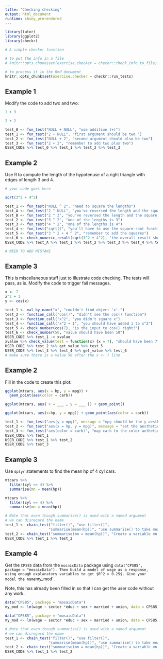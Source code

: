```yaml
---
title: "Checking checking"
output: html_document
runtime: shiny_prerendered
---
```


```r
library(tutor)
library(ggplot2)
library(checkr)

# A simple checker function

# to put the info in a file
# knitr::opts_chunk$set(exercise.checker = checkr::check_info_to_file)

# to process it in the Rmd document
knitr::opts_chunk$set(exercise.checker = checkr::run_tests)
```

## Example 1

Modify the code to add two and two:

```r
1 + 3
```

```r
2 + 2
```

```r
test_0 <- fun_test("NULL + NULL", "use addition (+)")
test_1 <- fun_test("2 + NULL", "first argument should be two ")
test_2 <- fun_test("NULL + 2", "second argument should also be two")
test_3 <- fun_test("2 + 2", "remember to add two plus two")
USER_CODE %>% test_0 %>% test_1 %>% test_2 %>% test_3
```

## Example 2

Use R to compute the length of the hypotenuse of a right triangle with edges of length 3 and 4.

```r
# your code goes here
```

```r
sqrt(3^2 + 4^2)
```

```r
test_1 <- fun_test("NULL ^ 2", "need to square the lengths")
test_A <- fun_test("2 ^ NULL", "you've reversed the length and the square function", mistake = TRUE)
test_B <- fun_test("2 ^ 3", "you've reversed the length and the square function", mistake = TRUE)
test_2 <- fun_test("3 ^ 2", "one of the lengths is 3")
test_3 <- fun_test("4 ^ 2", "one of the lengths is 4")
test_4 <- fun_test("sqrt()", "you'll have to use the square-root function to get the length.")
test_5 <- fun_test("3 ^ 2 + 4 ^ 2", "remember to add the squares")
test_6 <- check_numeric_result(sqrt(3^2 + 4^2), "the overall result should be 5.")
USER_CODE %>% test_A %>% test_1 %>% test_2 %>% test_3 %>% test_4 %>% test_5 %>% test_6

# NEED TO ADD MISTAKE


```

## Example 3

This is miscellaneous stuff just to illustrate code checking.  The tests will pass, as is. Modify the code to trigger fail messages.

```r
x <- 7
x^2 + 1
y <- cos(x)
```

```r
test_1 <- val_by_name("x", "couldn't find object 'x'.")
test_2 <- function_call("cos()", "didn't see the cos() function")
test_3 <- function_call("x^2", "you didn't square x")
test_4 <- function_call("x^2 + 1", "you should have added 1 to x^2")
test_5 <- check_number(cos(7), "is the input to cos() right?")
test_6 <- check_number(50, "value should have been 50")
USER_CODE %>% test_1 -> xvalue
xvalue %>% check_value(test = function(x) {x = 7}, "should have been 7")
USER_CODE %>% test_2 %>% get_value %>% test_5
USER_CODE %>% test_3 %>% test_4 %>% get_value %>% test_6
# make sure there is a value 50 after the x <- 7 line
```

## Example 2

Fill in the code to create this plot:

```r
ggplot(mtcars, aes(x = hp, y = mpg)) + 
  geom_point(aes(color = carb))
```

```r
ggplot(mtcars, aes( x = ___ , y = ___ )) + geom_point()
```

```r
ggplot(mtcars, aes(x=hp, y = mpg)) + geom_point(aes(color = carb))
```

```r
test_1 <- fun_test("aes(y = mpg)", message = "mpg should be the y aesthetic")
test_2 <- fun_test("aes(x = hp, y = mpg)", message = "set the aesthetics via aes() to put the right variable on each axis.")
test_3 <- fun_test("aes(color = carb)", "map carb to the color aethetic")
USER_CODE %>% test_1
USER_CODE %>% test_1 %>% test_2
USER_CODE %>% test_3
```

## Example 3

Use `dplyr` statements to find the mean hp of 4 cyl cars.

```r
mtcars %>%
  filter(cyl == 4) %>%
  summarise(mn = mean(hp))
```

```r
mtcars %>%
  filter(cyl == 4) %>%
  summarise(mn = mean(hp))
```

```r
# Note that even though summarise() is used with a named argument
# we can disregard the name
test_1 <- chain_test("filter()", "use filter()",
                    "summarise(mean(hp))", "use summarise() to take mean of hp")
test_2 <- chain_test("summarise(mn = mean(hp))", "Create a variable mn in summarise")
USER_CODE %>% test_1 %>% test_2
```

## Example 4

Get the `CPS85` data from the `mosaicData` package using `data("CPS85", package = "mosaicData").
Then build a model of wage as a response, using enough explanatory variables to get $R^2 > 0.25$.
Give your model the name `my_mod`.

Note, this has already been filled in so that I can get the user code without any work.
```r
data("CPS85", package = "mosaicData")
my_mod <- lm(wage ~ sector *educ + sex + married + union, data = CPS85)
```

```r
data("CPS85", package = "mosaicData")
my_mod <- lm(wage ~ sector *educ + sex + married + union, data = CPS85)
```

```r
# Note that even though summarise() is used with a named argument
# we can disregard the name
test_1 <- chain_test("filter()", "use filter()",
                    "summarise(mean(hp))", "use summarise() to take mean of hp")
test_2 <- chain_test("summarise(mn = mean(hp))", "Create a variable mn in summarise")
USER_CODE %>% test_1 %>% test_2
```

